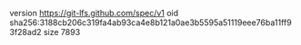 version https://git-lfs.github.com/spec/v1
oid sha256:3188cb206c319fa4ab93ca4e8b121a0ae3b5595a51119eee76ba11ff93f28ad2
size 7893
